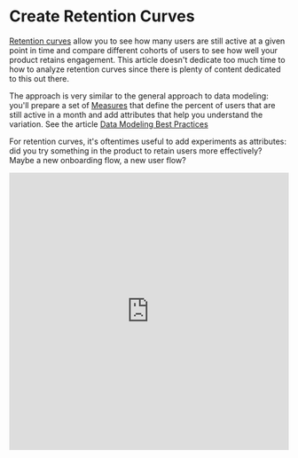 
# Create Retention Curves

[Retention curves](https://www.sequoiacap.com/article/retention) allow you to
see how many users are still active at a given point in time and compare
different cohorts of users to see how well your product retains engagement. This
article doesn't dedicate too much time to how to analyze retention curves since
there is plenty of content dedicated to this out there.

The approach is very similar to the general approach to data modeling: you'll
prepare a set of [Measures](/docs/data-modeling/measures) that define the percent of users that are still active
in a month and add attributes that help you understand the variation. See the
article
[Data Modeling Best Practices](../data-modeling/best-practices.mdx)

For retention curves, it's oftentimes useful to add experiments as attributes:
did you try something in the product to retain users more effectively? Maybe a
new onboarding flow, a new user flow?

<iframe
  width="100%"
  height="500px"
  frameBorder={0}
  src="https://demo.glean.io/app/sv/c5120fe8-b0a0-36e3-bc56-a795c081722e?viewMode=embed"
/>

For this walk-through, we're going to look at the user engagement on the tech
news aggregation website Hacker News. The dataset is available on BigQuery's
public datasets and is kept up to date.

## Prepare curves in your data warehouse

As with all tools you build in Glean, retention curves will be as powerful as
the data model you produce for them. For large user tables, it probably makes
sense to prepare this data in your data warehouse, but it's also possible to
calculate retention curves on the fly using a SQL-based data model. See
[Add Data Model](/docs/data-modeling/add-data-model)

To prepare our curves, we are going to track whether a user is active or not in
any given month. So that all of our users are being compared fairly, we'll also
track the number of months since a user signed up - this will be the x-axis of
our retention curve.

You should be targeting a data model that looks something like the following
table:

| userid          | user signup month | activity month    | months since signup | is_active |
| --------------- | ----------------- | ----------------- | ------------------- | --------- |
| carlos@glean    | August 1, 2020    | August 1, 2020    | 0                   | 1         |
| carlos@glean    | August 1, 2020    | September 1, 2020 | 1                   | 1         |
| carlos@glean    | August 1, 2020    | October 1, 2020   | 2                   | 0         |
| carlos@glean    | August 1, 2020    | November 1, 2020  | 3                   | 0         |
| nathaniel@glean | July 1, 2020      | July 1, 2020      | 0                   | 1         |
| nathaniel@glean | July 1, 2020      | August 1, 2020    | 1                   | 1         |
| nathaniel@glean | July 1, 2020      | September 1, 2020 | 2                   | 1         |
| nathaniel@glean | July 1, 2020      | October 1, 2020   | 3                   | 1         |
| nathaniel@glean | July 1, 2020      | November 1, 2020  | 4                   | 1         |

For the Hacker News dataset the query looks something like this (using BigQuery
syntax):

```sql
with all_months as (
  select
    distinct timestamp_trunc(timestamp, month) as month
  from `bigquery-public-data.hacker_news.full`
),
active_months as (
  select
    distinct `by` as userid
    , timestamp_trunc(timestamp, month) as month
  from`bigquery-public-data.hacker_news.full`
),
users as (
  select
    `by` as userid
    , min(timestamp_trunc(timestamp, month)) as first_month
    , max(timestamp_trunc(timestamp, month)) as last_month
  from `bigquery-public-data.hacker_news.full`
  group BY userid
)
select
  u.userid
  , m.month
  , first_month as cohort_month
  , cast(first_month as string) as cohort_month_str
  , date_diff(DATE(m.month), DATE(u.first_month), MONTH) as month_number
-- could add cohort
--  , experiment_cohort as experiment
  , if(m.month <= u.last_month, 1.0, 0.0) as unbounded_active
  , if(a.month IS NOT NULL, 1.0, 0.0) as active
from users as u
  cross join all_months as m
  left join active_months as a
    on a.userid = u.userid and a.month = m.month
  where m.month >= u.first_month
;
```

A few notes on the resulting columns:

- **userid** - self-explanatory, this is string representing our user
- **month** - this is a date representation of the month in which an activity
  happens
- **cohort_month** - this is the month a user joined the site
- **cohort_month_str** - this is a bit of a workaround: you will cast your
  cohort month to a string so you can use it as an attribute and cut by it in
  Glean
- **month_number** - this is the number of months since a user joined the
  platform, this will be the x axis of our curve
- **experiment** - this is a randomly assigned experiment for each user. Note
  that in this column and for this model, each user can only be assigned to a
  single experimental cohort.
- **active** - either 1 or 0 for each user in a month. A value of 1 means the
  user was active in that month and zero means inactive.
- **unbounded_active** - either 1 or 0 for each user in a month. A value of 1
  means that a user was either active in that month or in any month after. This
  will help us answer the question "of users in this month, what percent of
  users abandoned us and have not returned since"

## Create the model in Glean

1. From the data exploration page, click
   [Add Data Model](/docs/data-modeling/add-data-model)
2. Either select your prepared retention table from your data warehouse or click
   `SQL Query` and enter a SQL query similar to the one above as the basis for
   your model. Click `Create Model`
3. Set up your data model in Glean:

   - Make sure that `month` is selected as your primary date, by selecting the
     gear next to it.
   - Add `cohort_month_str`, `month_number` as attributes along with any
     experimental cohort attributes you prepared in your data.
   - Add two columns as [Measures](/docs/data-modeling/measures):

     - **Unbounded Active Retention** - is defined as the `average` of column
       `unbounded_active`
     - **Active Retention** - is defined as the `average` of column `active`
     - **Active Users (Optional)** - if you want to create a retention pivot,
       you should also add a measure for unique active users in a month:

     ```sql
     COUNT(DISTINCT IF(active = 1, userid, null))
     ```

4. Click `Publish`

## Create retention curves

<iframe
  width="100%"
  height="500px"
  frameBorder={0}
  src="https://demo.glean.io/app/sv/c5120fe8-b0a0-36e3-bc56-a795c081722e?viewMode=embed"
/>

1. Change the chart type to a `line`
2. Select `month_number` as the x-axis variable
3. Select `Unbounded Active Retention` as your measure
4. Select some `cohort_month_str` as breakouts to see how different cohort
   months retain users in your product. Alternatively, you can filter for a
   specific cohort month and breakout by an experimental variable

<Callout type="info">
  Note that not breaking out (or filtering) by `cohort_month_str` has some
  implications for your analysis. This is because not every cohort month has an
  equal number of future months. To correct for this, it's possible to use a
  Kaplan-Meier estimator which will be left as a separate exercise.
</Callout>

## Create retention table

<iframe
  width="100%"
  height="500px"
  frameBorder={0}
  src="https://demo.glean.io/app/sv/07fdf78d-0f43-3320-b3dc-612a57fdfedc?viewMode=embed"
/>

1. Make sure you add the Active Users measure specified above.
2. Select a `pivot table` as your visualization type from the chart dropdown on
   the top left.
3. Select `cohort` as your rows.
4. Select `month_number` as your columns.
5. Click into the `control` tab on the right-hand side and make sure you sort
   rows by `cohort` descending and sort the columns by `month_number` ascending.
6. As the measure, select `Active Users` as the calculation, select
   `Percentage of Row Max` and finally as the Color scale, select
   `Percentage Color Scale`.
